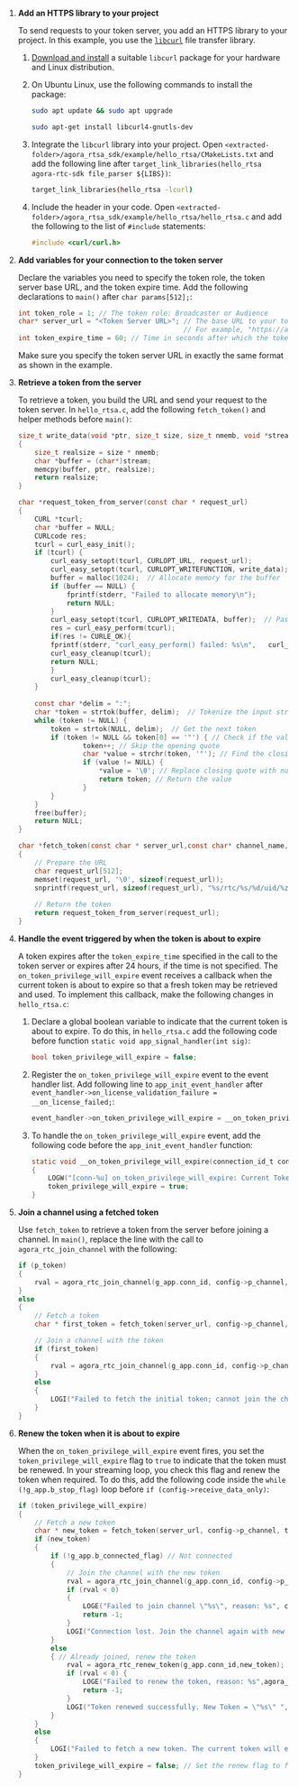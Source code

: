 <PlatformWrapper platform="linux-c">

1.  **Add an HTTPS library to your project**

    To send requests to your token server, you add an HTTPS library to your project. In this example, you use the [`libcurl`](https://curl.se/libcurl/) file transfer library.

    1.  [Download and install](https://curl.se/download.html#Linux) a suitable `libcurl` package for your hardware and Linux distribution.

    1. On Ubuntu Linux, use the following commands to install the package:

        ```bash
        sudo apt update && sudo apt upgrade

        sudo apt-get install libcurl4-gnutls-dev
        ```

    1. Integrate the `libcurl` library into your project. Open  `<extracted-folder>/agora_rtsa_sdk/example/hello_rtsa/CMakeLists.txt` and add the following line after `target_link_libraries(hello_rtsa agora-rtc-sdk file_parser ${LIBS})`:
    
        ```bash
        target_link_libraries(hello_rtsa -lcurl)
        ```

    1. Include the header in your code. Open `<extracted-folder>/agora_rtsa_sdk/example/hello_rtsa/hello_rtsa.c` and add the following to the list of `#include` statements:
    
        ```c
        #include <curl/curl.h>
        ```

1.  **Add variables for your connection to the token server**

    Declare the variables you need to specify the token role, the token server base URL, and the token expire time. Add the following declarations to `main()` after `char params[512];`:

    ```c 
    int token_role = 1; // The token role: Broadcaster or Audience
    char* server_url = "<Token Server URL>"; // The base URL to your token server.
                                             // For example, "https://agora-token-service-production-xxxx.up.railway.app".
    int token_expire_time = 60; // Time in seconds after which the token will expire.
    ```

    Make sure you specify the token server URL in exactly the same format as shown in the example.

1. **Retrieve a token from the server**

    To retrieve a token, you build the URL and send your request to the token server. In `hello_rtsa.c`, add the following `fetch_token()` and helper methods before `main()`:

    ```c 
    size_t write_data(void *ptr, size_t size, size_t nmemb, void *stream) 
    {
        size_t realsize = size * nmemb;
        char *buffer = (char*)stream;
        memcpy(buffer, ptr, realsize);
        return realsize;
    }

    char *request_token_from_server(const char * request_url) 
    {
        CURL *tcurl;
        char *buffer = NULL;
        CURLcode res;
        tcurl = curl_easy_init();
        if (tcurl) {
            curl_easy_setopt(tcurl, CURLOPT_URL, request_url);
            curl_easy_setopt(tcurl, CURLOPT_WRITEFUNCTION, write_data);
            buffer = malloc(1024);  // Allocate memory for the buffer
            if (buffer == NULL) {
                fprintf(stderr, "Failed to allocate memory\n");
                return NULL;
            }
            curl_easy_setopt(tcurl, CURLOPT_WRITEDATA, buffer);  // Pass pointer to buffer
            res = curl_easy_perform(tcurl);
            if(res != CURLE_OK){
            fprintf(stderr, "curl_easy_perform() failed: %s\n",   curl_easy_strerror(res));
            curl_easy_cleanup(tcurl);
            return NULL;
            }
            curl_easy_cleanup(tcurl);
        }
        
        const char *delim = ":";
        char *token = strtok(buffer, delim);  // Tokenize the input string
        while (token != NULL) {
            token = strtok(NULL, delim);  // Get the next token
            if (token != NULL && token[0] == '"') { // Check if the value is a string
                    token++; // Skip the opening quote
                    char *value = strchr(token, '"'); // Find the closing quote
                    if (value != NULL) {
                        *value = '\0'; // Replace closing quote with null character
                        return token; // Return the value
                    }
            }
        }
        free(buffer);
        return NULL;
    } 

    char *fetch_token(const char * server_url,const char* channel_name, int token_role, size_t uid, int token_expire_time)
    {
        // Prepare the URL
        char request_url[512];
        memset(request_url, '\0', sizeof(request_url));
        snprintf(request_url, sizeof(request_url), "%s/rtc/%s/%d/uid/%zu/?expiry=%d",server_url,channel_name,token_role,uid,token_expire_time);
        
        // Return the token
        return request_token_from_server(request_url);
    }
    ```

1.  **Handle the event triggered by <Vg k="AGORA_BACKEND" /> when the token is about to expire**

    A token expires after the `token_expire_time` specified in the call to the token server or expires after 24 hours, if the time is not specified. The `on_token_privilege_will_expire` event receives a callback when the current token is about to expire so that a fresh token may be retrieved and used.
    To implement this callback, make the following changes in `hello_rtsa.c`:

    1. Declare a global boolean variable to indicate that the current token is about to expire. To do this, in `hello_rtsa.c` add the following code before function `static void app_signal_handler(int sig)`:

        ```c 
        bool token_privilege_will_expire = false;
        ```

    1. Register the `on_token_privilege_will_expire` event to the event handler list. Add following line to `app_init_event_handler` after `event_handler->on_license_validation_failure = __on_license_failed;`:

        ```c 
        event_handler->on_token_privilege_will_expire = __on_token_privilege_will_expire;
        ```

    1. To handle the `on_token_privilege_will_expire` event, add the following code before the `app_init_event_handler` function:

        ```c
        static void __on_token_privilege_will_expire(connection_id_t conn_id, const char *token)
        {
            LOGW("[conn-%u] on_token_privilege_will_expire: Current Token = \"%s\"", conn_id,token);
            token_privilege_will_expire = true;
        }
        ```

1.  **Join a channel using a fetched token**

    Use `fetch_token` to retrieve a token from the server before joining a channel.
    In `main()`, replace the line with the call to `agora_rtc_join_channel` with the following: 

    ```c 
    if (p_token) 
    {
	    rval = agora_rtc_join_channel(g_app.conn_id, config->p_channel, config->uid, p_token, &channel_options);
    } 
    else
    {
        // Fetch a token
        char * first_token = fetch_token(server_url, config->p_channel, token_role, config->uid, token_expire_time);

        // Join a channel with the token
        if (first_token)
        {
            rval = agora_rtc_join_channel(g_app.conn_id, config->p_channel, config->uid, first_token, &channel_options);
        }
        else
        {
            LOGI("Failed to fetch the initial token; cannot join the channel");
        } 
    }
    ```	

1.  **Renew the token when it is about to expire**

    When the `on_token_privilege_will_expire` event fires, you set the `token_privilege_will_expire` flag to `true` to indicate that the token must be renewed. In your streaming loop, you check this flag and renew the token when required. To do this, add the following code inside the `while (!g_app.b_stop_flag)` loop before `if (config->receive_data_only)`:

    ```c 
    if (token_privilege_will_expire) 
    {
        // Fetch a new token 
        char * new_token = fetch_token(server_url, config->p_channel, token_role, config->uid, token_expire_time);
        if (new_token)
        {
            if (!g_app.b_connected_flag) // Not connected
            { 
                // Join the channel with the new token
                rval = agora_rtc_join_channel(g_app.conn_id, config->p_channel, config->uid, new_token, &channel_options);
                if (rval < 0) 
                {
                    LOGE("Failed to join channel \"%s\", reason: %s", config->p_channel, agora_rtc_err_2_str(rval));
                    return -1;
                }
                LOGI("Connection lost. Join the channel again with new token.New Token = \"%s\" ", new_token);
            } 
            else 
            { // Already joined, renew the token 
                rval = agora_rtc_renew_token(g_app.conn_id,new_token);
                if (rval < 0) {
                    LOGE("Failed to renew the token, reason: %s",agora_rtc_err_2_str(rval));
                    return -1;
                }
                LOGI("Token renewed successfully. New Token = \"%s\" ", new_token);
            }
        }
        else 
        {
            LOGI("Failed to fetch a new token. The current token will expire soon.");
        }
        token_privilege_will_expire = false; // Set the renew flag to false
    }
    ```
</PlatformWrapper>